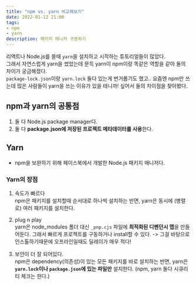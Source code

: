 ```yaml
---
title: "npm vs. yarn 비교해보기"
date: 2022-01-12 21:00
tags:
- npm
- yarn
description: 패키지 매니저 구분하기
---
```


리액트나 Node.js를 쓸때 `yarn`을 설치하고 시작하는 튜토리얼들이 많았다.  
그래서 자연스럽게 yarn을 썼었는데 문득 yarn이 npm이랑 똑같은 역할을 같아 둘의 차이가 궁금해졌다.  
`package-lock.json`이랑 `yarn.lock` 둘다 있는게 번거롭기도 했고..
요즘엔 npm만 쓰는데 많은 사람들이 yarn을 쓰는 이유가 있을 테니까! 싶어서 둘의 차이점을 찾아봤다.

## npm과 yarn의 공통점

1. 둘 다 Node.js package manager다.
2. 둘 다 **package.json에 저장된 프로젝트 메타데이터를 사용**한다.

## Yarn

- npm을 보완하기 위해 페이스북에서 개발한 Node.js 패키지 매니저다.

### Yarn의 장점

1. 속도가 빠르다  
npm은 패키지를 설치할때 순서대로 하나씩 설치하는 반면, yarn은 동시에 (병렬로) 여러 패키지를 설치한다.

2. plug n play  
yarn은 node_modules 폴더 대신 `_pnp.cjs` 파일에 **최적화된 디펜던시 맵**을 만들어둔다.
그래서 빠르게 프로젝트를 구동하거나 install할 수 있다. ->
그걸 바탕으로 인스톨하기때문에 오프라인일때도 딜레이가 매우 적다!

3. 보안이 더 잘 되어있다.  
npm은 dependency(의존성)이 있는 모든 패키지를 바로 설치하는 반면,
yarn은 **`yarn.lock`이나 `package.json`에 있는 파일만** 설치한다.
(npm, yarn 둘다 시큐리티 체크는 한다.)